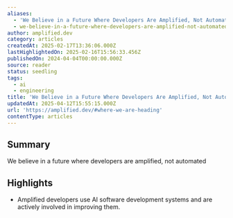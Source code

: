 ```yaml
---
aliases:
  - 'We Believe in a Future Where Developers Are Amplified, Not Automated'
  - we-believe-in-a-future-where-developers-are-amplified-not-automated
author: amplified.dev
category: articles
createdAt: 2025-02-17T13:36:06.000Z
lastHighlightedOn: 2025-02-16T15:56:33.456Z
publishedOn: 2024-04-04T00:00:00.000Z
source: reader
status: seedling
tags:
  - ai
  - engineering
title: 'We Believe in a Future Where Developers Are Amplified, Not Automated'
updatedAt: 2025-04-12T15:55:15.000Z
url: 'https://amplified.dev/#where-we-are-heading'
contentType: articles
---
```

## Summary

We believe in a future where developers are amplified, not automated

## Highlights

- Amplified developers use AI software development systems and are actively involved in improving them.
